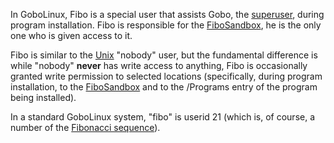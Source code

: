 In GoboLinux, Fibo is a special user that assists Gobo, the [[superuser]], during program installation. Fibo is responsible for the [[FiboSandbox]], he is the only one who is given access to it.

Fibo is similar to the [[Unix]] "nobody" user, but the fundamental difference is while "nobody" '''never''' has write access to anything, Fibo is occasionally granted write permission to selected locations (specifically, during program installation, to the [[FiboSandbox]] and to the /Programs entry of the program being installed).

In a standard GoboLinux system, "fibo" is userid 21 (which is, of course, a number of the [http://en.wikipedia.org/wiki/Fibonacci_sequence Fibonacci sequence]).
